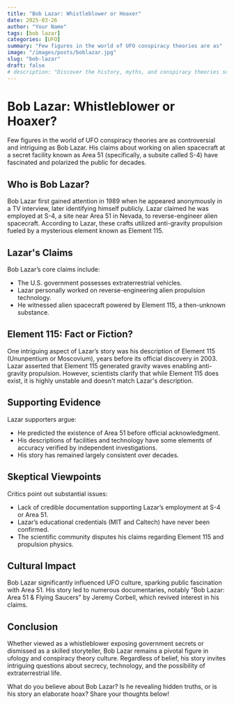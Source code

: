 ```yaml
---
title: "Bob Lazar: Whistleblower or Hoaxer"
date: 2025-03-26
author: "Your Name"
tags: [bob lazar]
categories: [UFO]
summary: "Few figures in the world of UFO conspiracy theories are as"
image: "/images/posts/boblazar.jpg"
slug: "bob-lazar"
draft: false
# description: "Discover the history, myths, and conspiracy theories surrounding Area 51, America's most infamous military base."
---
```


# Bob Lazar: Whistleblower or Hoaxer?

Few figures in the world of UFO conspiracy theories are as controversial and intriguing as Bob Lazar. His claims about working on alien spacecraft at a secret facility known as Area 51 (specifically, a subsite called S-4) have fascinated and polarized the public for decades.

## Who is Bob Lazar?

Bob Lazar first gained attention in 1989 when he appeared anonymously in a TV interview, later identifying himself publicly. Lazar claimed he was employed at S-4, a site near Area 51 in Nevada, to reverse-engineer alien spacecraft. According to Lazar, these crafts utilized anti-gravity propulsion fueled by a mysterious element known as Element 115.

## Lazar's Claims

Bob Lazar’s core claims include:

- The U.S. government possesses extraterrestrial vehicles.
- Lazar personally worked on reverse-engineering alien propulsion technology.
- He witnessed alien spacecraft powered by Element 115, a then-unknown substance.

## Element 115: Fact or Fiction?

One intriguing aspect of Lazar’s story was his description of Element 115 (Ununpentium or Moscovium), years before its official discovery in 2003. Lazar asserted that Element 115 generated gravity waves enabling anti-gravity propulsion. However, scientists clarify that while Element 115 does exist, it is highly unstable and doesn't match Lazar's description.

## Supporting Evidence

Lazar supporters argue:

- He predicted the existence of Area 51 before official acknowledgment.
- His descriptions of facilities and technology have some elements of accuracy verified by independent investigations.
- His story has remained largely consistent over decades.

## Skeptical Viewpoints

Critics point out substantial issues:

- Lack of credible documentation supporting Lazar’s employment at S-4 or Area 51.
- Lazar’s educational credentials (MIT and Caltech) have never been confirmed.
- The scientific community disputes his claims regarding Element 115 and propulsion physics.

## Cultural Impact

Bob Lazar significantly influenced UFO culture, sparking public fascination with Area 51. His story led to numerous documentaries, notably "Bob Lazar: Area 51 & Flying Saucers" by Jeremy Corbell, which revived interest in his claims.

## Conclusion

Whether viewed as a whistleblower exposing government secrets or dismissed as a skilled storyteller, Bob Lazar remains a pivotal figure in ufology and conspiracy theory culture. Regardless of belief, his story invites intriguing questions about secrecy, technology, and the possibility of extraterrestrial life.

What do you believe about Bob Lazar? Is he revealing hidden truths, or is his story an elaborate hoax? Share your thoughts below!

